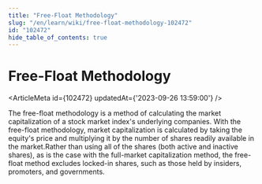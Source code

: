 ```yaml
---
title: "Free-Float Methodology"
slug: "/en/learn/wiki/free-float-methodology-102472"
id: "102472"
hide_table_of_contents: true
---
```



# Free-Float Methodology

<ArticleMeta id={102472} updatedAt={'2023-09-26 13:59:00'} />
<div className='border-solid border-b border-t-0 my-4 border-[var(--ifm-color-gray-300)]' />

The free-float methodology is a method of calculating the market capitalization of a stock market index's underlying companies. With the free-float methodology, market capitalization is calculated by taking the equity's price and multiplying it by the number of shares readily available in the market.Rather than using all of the shares (both active and inactive shares), as is the case with the full-market capitalization method, the free-float method excludes locked-in shares, such as those held by insiders, promoters, and governments.
